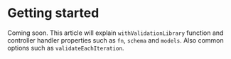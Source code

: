 # Getting started

Coming soon. This article will explain `withValidationLibrary` function and controller handler properties such as `fn`, `schema` and `models`. Also common options such as `validateEachIteration`.
